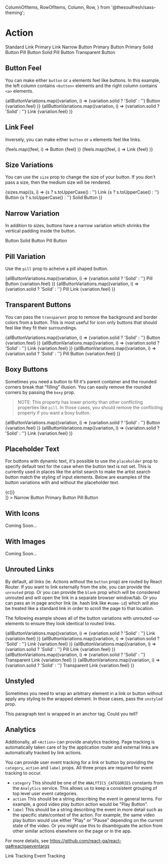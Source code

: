 
  ColumnOfItems,
  RowOfItems,
  Column,
  Row,
} from '@thesoulfresh/sass-theming';







<Meta title="Basics/Actions" />

# Action

<Description of={Action} />

<Canvas>
  <Story name="Default Actions" decorators={[Routed]}>
    <Action style={moreSpace} to="#">Standard Link</Action>
    <Action style={moreSpace} to="#" feel="primary">Primary Link</Action>
    <Action style={moreSpace} narrow>Narrow Button</Action>
    <Action style={moreSpace} feel="primary">Primary Button</Action>
    <Action style={moreSpace} feel="primary" solid>Primary Solid Button</Action>
    <Action style={moreSpace} pill>Pill Button</Action>
    <Action style={moreSpace} pill solid>Solid Pill Button</Action>
    <Action style={moreSpace} transparent feel="primary">Transparent Button</Action>
  </Story>
</Canvas>

<ArgsTable of={Action} />

## Button Feel

You can make either `button` or `a` elements feel like buttons.
In this example, the left column contains `<button>` elements and the
right column contains `<a>` elements.

<Canvas>
  <Story name="Button Feel" decorators={[Routed, RowOfItems]}>
    <Column>
      {allButtonVariations.map((variation, i) =>
        <Action
          feel={variation.feel}
          solid={variation.solid}
          display="button"
          key={i}
          style={moreSpace}
        >
          {variation.solid ? 'Solid' : ''} Button {variation.feel}
        </Action>
      )}
    </Column>
    <Column>
      {allButtonVariations.map((variation, i) =>
        <Action
          to="#"
          feel={variation.feel}
          solid={variation.solid}
          display="button"
          key={i}
          style={moreSpace}
        >
          {variation.solid ? 'Solid' : ''} Link {variation.feel}
        </Action>
      )}
    </Column>
  </Story>
</Canvas>

## Link Feel

Inversely, you can make either `button` or `a` elements feel like links.

<Canvas>
  <Story name="Link Feel" decorators={[Routed, RowOfItems]}>
    <Column>
      {feels.map((feel, i) =>
        <Action
          feel={feel}
          display="link"
          key={i}
          style={moreSpace}
        >
          Button {feel}
        </Action>
      )}
    </Column>
    <Column>
      {feels.map((feel, i) =>
        <Action
          to="#"
          feel={feel}
          display="link"
          key={i}
          style={moreSpace}
        >
          Link {feel}
        </Action>
      )}
    </Column>
  </Story>
</Canvas>

## Size Variations

You can use the `size` prop to change the size of your button.
If you don't pass a size, then the medium size will be rendered.

<Canvas>
  <Story name="Size Variations" decorators={[Routed, RowOfItems]}>
    {sizes.map((s, i) =>
      <Column key={i}>
        <Action
          to="#"
          display="link"
          size={s}
          style={moreSpace}
        >
          {s ? s.toUpperCase() : ''} Link
        </Action>
        <Action
          size={s}
          style={moreSpace}
        >
          {s ? s.toUpperCase() : ''} Button
        </Action>
        <Action
          solid
          size={s}
          style={moreSpace}
        >
          {s ? s.toUpperCase() : ''} Solid Button
        </Action>
      </Column>
    )}
  </Story>
</Canvas>

## Narrow Variation

In addition to sizes, buttons have a narrow variation which
shrinks the vertical padding inside the button.

<Canvas>
  <Story name="Narrow Variations" decorators={[Routed, RowOfItems]}>
    <Column>
      <Action
        narrow
        style={moreSpace}
      >
        Button
      </Action>
      <Action
        narrow
        solid
        feel="primary"
        style={moreSpace}
      >
        Solid Button
      </Action>
      <Action
        narrow
        pill
        style={moreSpace}
      >
        Pill Button
      </Action>
    </Column>
  </Story>
</Canvas>

## Pill Variation

Use the `pill` prop to acheive a pill shaped button.

<Canvas>
  <Story name="Pill Buttons" decorators={[Routed, RowOfItems]}>
    <Column>
      {allButtonVariations.map((variation, i) =>
        <Action
          pill
          feel={variation.feel}
          solid={variation.solid}
          display="button"
          key={i}
          style={moreSpace}
        >
          {variation.solid ? 'Solid' : ''} Pill Button {variation.feel}
        </Action>
      )}
    </Column>
    <Column>
      {allButtonVariations.map((variation, i) =>
        <Action
          to="#"
          pill
          feel={variation.feel}
          solid={variation.solid}
          display="button"
          key={i}
          style={moreSpace}
        >
          {variation.solid ? 'Solid' : ''} Pill Link {variation.feel}
        </Action>
      )}
    </Column>
  </Story>
</Canvas>

## Transparent Buttons

You can pass the `transparent` prop to remove the background and border
colors from a button. This is most useful for icon only buttons that should
feel like they fit their surroundings.

<Canvas>
  <Story name="Transparent Buttons" decorators={[Routed, RowOfItems]}>
    <Column>
      {allButtonVariations.map((variation, i) =>
        <Action
          transparent
          feel={variation.feel}
          solid={variation.solid}
          display="button"
          key={i}
          style={moreSpace}
        >
          {variation.solid ? 'Solid' : ''} Button {variation.feel}
        </Action>
      )}
    </Column>
    <Column>
      {allButtonVariations.map((variation, i) =>
        <Action
          to="#"
          transparent
          feel={variation.feel}
          solid={variation.solid}
          display="button"
          key={i}
          style={moreSpace}
        >
          {variation.solid ? 'Solid' : ''} Link {variation.feel}
        </Action>
      )}
    </Column>
    <Column>
      {allButtonVariations.map((variation, i) =>
        <Action
          transparent
          pill
          feel={variation.feel}
          solid={variation.solid}
          display="button"
          key={i}
          style={moreSpace}
        >
          {variation.solid ? 'Solid' : ''} Pill Button {variation.feel}
        </Action>
      )}
    </Column>
  </Story>
</Canvas>

## Boxy Buttons

Sometimes you need a button to fill it's parent container and the rounded corners
break that "filling" illusion. You can easily remove the rounded
corners by passing the `boxy` prop.

> NOTE: This property has lower priority than other conflicting properties like
> `pill`. In those cases, you should remove the conflicting property if you want
> a boxy button.

<Canvas>
  <Story name="Boxy Buttons" decorators={[Routed, RowOfItems]}>
    <Column>
      {allButtonVariations.map((variation, i) =>
        <Action
          boxy
          feel={variation.feel}
          solid={variation.solid}
          display="button"
          key={i}
          style={moreSpace}
        >
          {variation.solid ? 'Solid' : ''} Button {variation.feel}
        </Action>
      )}
    </Column>
    <Column>
      {allButtonVariations.map((variation, i) =>
        <Action
          to="#"
          boxy
          feel={variation.feel}
          solid={variation.solid}
          display="button"
          key={i}
          style={moreSpace}
        >
          {variation.solid ? 'Solid' : ''} Link {variation.feel}
        </Action>
      )}
    </Column>
  </Story>
</Canvas>

## Placeholder Text
For buttons with dynamic text, it's possible to use the `placeholder` prop to specify
default text for the case when the button text is not set. This is currently used
in places like the artist search to make the artist search button match the styling
of input elements. Below are examples of the button variations with and without
the placeholder text.

<Canvas>
  <Story name="Placeholder Text"
    decorators={[
      c => <div style={{display: 'flex', flexWrap: 'wrap', alignItems: 'center'}}>{c()}</div>
    ]}
  >
    <Action style={moreSpace} narrow>Narrow Button</Action>
    <Action style={moreSpace} narrow placeholder="Narrow Placeholder..."></Action>
    <Action style={moreSpace} feel="primary">Primary Button</Action>
    <Action style={moreSpace} feel="primary" placeholder="With Placeholder..."></Action>
    <Action style={moreSpace} pill>Pill Button</Action>
    <Action style={moreSpace} pill placeholder="Pill Placeholder..."></Action>
  </Story>
</Canvas>

## With Icons

Coming Soon...

## With Images

Coming Soon...

## Unrouted Links

By default, all links (ie. Actions without the `button` prop) are
routed by React Router. If you want to link externally from the site,
you can provide the `unrouted` prop. Or you can provide the `blank` prop
which will be considered unrouted and will open the link in a
separate browser window/tab. Or you can pass an in page anchor link
(ie. hash link like `#some-id`) which will also be treated like a standard
link in order to scroll the page to that location.

The following example shows all of the button variations with unrouted
`<a>` elements to ensure they look identical to routed links.

<Canvas>
  <Story name="Routed Links" decorators={[RowOfItems]}>
    <Column>
      {allButtonVariations.map((variation, i) =>
        <Action
          unrouted
          feel={variation.feel}
          solid={variation.solid}
          key={i}
          style={moreSpace}
        >
          {variation.solid ? 'Solid' : ''} Link {variation.feel}
        </Action>
      )}
    </Column>
    <Column>
      {allButtonVariations.map((variation, i) =>
        <Action
          feel={variation.feel}
          solid={variation.solid}
          display="button"
          unrouted
          key={i}
          style={moreSpace}
        >
          {variation.solid ? 'Solid' : ''} Link {variation.feel}
        </Action>
      )}
    </Column>
    <Column>
      {allButtonVariations.map((variation, i) =>
        <Action
          pill
          feel={variation.feel}
          solid={variation.solid}
          display="button"
          unrouted
          key={i}
          style={moreSpace}
        >
          {variation.solid ? 'Solid' : ''} Pill Link {variation.feel}
        </Action>
      )}
    </Column>
    <Column>
      {allButtonVariations.map((variation, i) =>
        <Action
          transparent
          feel={variation.feel}
          solid={variation.solid}
          display="button"
          unrouted
          key={i}
          style={moreSpace}
        >
          {variation.solid ? 'Solid' : ''} Transparent Link {variation.feel}
        </Action>
      )}
    </Column>
    <Column>
      {allButtonVariations.map((variation, i) =>
        <Action
          boxy
          feel={variation.feel}
          solid={variation.solid}
          display="button"
          unrouted
          key={i}
          style={moreSpace}
        >
          {variation.solid ? 'Solid' : ''} Transparent Link {variation.feel}
        </Action>
      )}
    </Column>
  </Story>
</Canvas>


## Unstyled

Sometimes you need to wrap an arbitrary element in a link or button
without apply any styling to the wrapped element. In those cases,
pass the `unstyled` prop.

<Canvas>
  <Story name="Unstyled Buttons" decorators={[ColumnOfItems]}>
    <Action unstyled unrouted>
      <p>
        This paragraph text is wrapped in an anchor tag. Could you tell?
      </p>
    </Action>
  </Story>
</Canvas>

## Analytics

Additionally, all `<Action>` can provide analytics tracking.
Page tracking is automatically taken care of by the application
router and external links are automatically tracked by link actions.

You can provide user event tracking for a link or button by
providing the `category`, `action` and `label` props. All three
props are required for event tracking to occur.

- `category` This should be one of the `ANALYTICS_CATEGORIES` constants
  from the `Analytics` service. This allows us to keep a consistent grouping
  of top level user event categories.
- `action` This should be a string describing the event in general terms.
  For example, a good video play button action would be "Play Button".
- `label` This should be a string describing the event in more detail
  such as the specific state/context of the action.
  For example, the same video play button would use either "Play" or
  "Pause" depending on the current state of the video. Or
  you might use this to disambiguate the action from other
  similar actions elsewhere on the page or in the app.

For more details, see
https://github.com/react-ga/react-ga#reactgaeventargs

<Canvas>
  <Story name="Analytics" decorators={[Analytics]}>
    <Action
      style={moreSpace}
      unrouted
      category="test"
      action="foo"
      label="bar"
    >
      Link Tracking
    </Action>
    <Action
      style={moreSpace}
      category="test"
      action="foo"
      label="bar"
    >
      Event Tracking
    </Action>
  </Story>
</Canvas>
